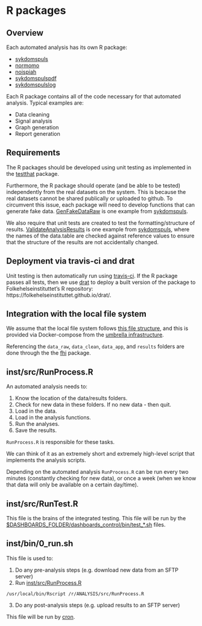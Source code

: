 # R packages {#rpackages}

## Overview

Each automated analysis has its own R package:

- [sykdomspuls](https://folkehelseinstituttet.github.io/dashboards_sykdomspuls/)
- [normomo](https://folkehelseinstituttet.github.io/dashboards_normomo/)
- [noispiah](https://folkehelseinstituttet.github.io/dashboards_noispiah/)
- [sykdomspulspdf](https://folkehelseinstituttet.github.io/dashboards_sykdomspuls_pdf/)
- [sykdomspulslog](https://folkehelseinstituttet.github.io/dashboards_sykdomspuls_log/)

Each R package contains all of the code necessary for that automated analysis. Typical examples are:

- Data cleaning
- Signal analysis
- Graph generation
- Report generation

## Requirements

The R packages should be developed using unit testing as implemented in the [testthat](http://r-pkgs.had.co.nz/tests.html) package.

Furthermore, the R package should operate (and be able to be tested) independently from the real datasets on the system. This is because the real datasets cannot be shared publically or uploaded to github. To circumvent this issue, each package will need to develop functions that can generate fake data. [GenFakeDataRaw](https://folkehelseinstituttet.github.io/dashboards_sykdomspuls/reference/GenFakeDataRaw.html) is one example from [sykdomspuls](https://folkehelseinstituttet.github.io/dashboards_sykdomspuls/).

We also require that unit tests are created to test the formatting/structure of results. [ValidateAnalysisResults](https://folkehelseinstituttet.github.io/dashboards_sykdomspuls/reference/ValidateAnalysisResults.html) is one example from [sykdomspuls](https://folkehelseinstituttet.github.io/dashboards_sykdomspuls/), where the names of the data.table are checked against reference values to ensure that the structure of the results are not accidentally changed.

## Deployment via travis-ci and drat

Unit testing is then automatically run using [travis-ci](http://r-pkgs.had.co.nz/check.html#travis). If the R package passes all tests, then we use [drat](https://github.com/eddelbuettel/drat) to deploy a built version of the package to Folkehelseinstituttet's R repository: https://folkehelseinstituttet.github.io/drat/.

## Integration with the local file system

We assume that the local file system follows [this file structure](#internalfilestructure), and this is provided via Docker-compose from the [umbrella infrastructure](#umbrella).

Referencing the `data_raw`, `data_clean`, `data_app`, and `results` folders are done through the the [fhi](https://folkehelseinstituttet.github.io/fhi/articles/dashboardbasics.html) package.

## inst/src/RunProcess.R {#RunProcess}

An automated analysis needs to:

1. Know the location of the data/results folders.
2. Check for new data in these folders. If no new data - then quit.
3. Load in the data.
4. Load in the analysis functions.
5. Run the analyses.
6. Save the results.

`RunProcess.R` is responsible for these tasks.

We can think of it as an extremely short and extremely high-level script that implements the analysis scripts.

Depending on the automated analysis `RunProcess.R` can be run every two minutes (constantly checking for new data), or once a week (when we know that data will only be available on a certain day/time).

## inst/src/RunTest.R

This file is the brains of the integrated testing. This file will be run by the [$DASHBOARDS_FOLDER/dashboards_control/bin/test_*.sh](#test_noispiah) files.

## inst/bin/0_run.sh {#Runsh}

This file is used to:

1. Do any pre-analysis steps (e.g. download new data from an SFTP server)
2. Run [inst/src/RunProcess.R](#RunProcess)

```
/usr/local/bin/Rscript /r/ANALYSIS/src/RunProcess.R
```

3. Do any post-analysis steps (e.g. upload results to an SFTP server)

This file will be run by [cron](#cron).

